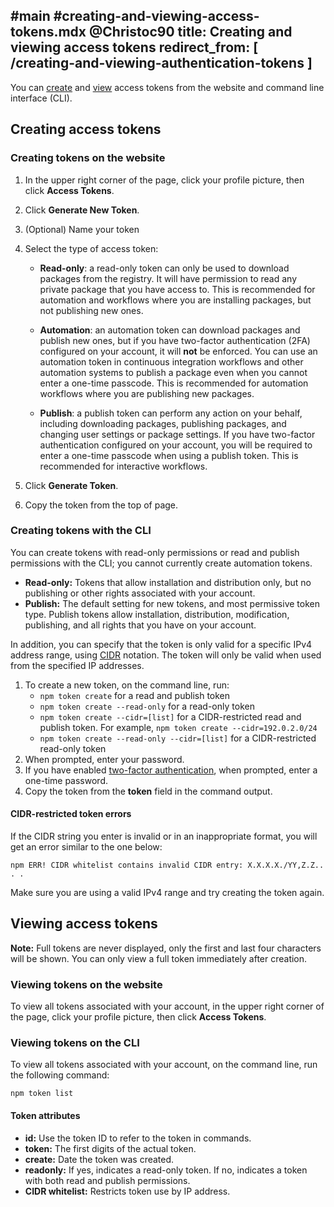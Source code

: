#main
#creating-and-viewing-access-tokens.mdx
@Christoc90
title: Creating and viewing access tokens
redirect_from: [ /creating-and-viewing-authentication-tokens ]
---

You can [create](#creating-access-tokens) and [view](#viewing-access-tokens) access tokens from the website and command line interface (CLI).

## Creating access tokens

### Creating tokens on the website

1. In the upper right corner of the page, click your profile picture, then click **Access Tokens**.

   <Screenshot src="/integrations/integrating-npm-with-external-services/tokens-profile.png" alt="Screenshot of the account menu with the tokens link selected" />

2. Click **Generate New Token**.

   <Screenshot src="/integrations/integrating-npm-with-external-services/create-token.png" alt="Screenshot of the create new token button" />

3. (Optional) Name your token

4. Select the type of access token:

   - **Read-only**: a read-only token can only be used to download packages from the registry.  It will have permission to read any private package that you have access to.  This is recommended for automation and workflows where you are installing packages, but not publishing new ones.

   - **Automation**: an automation token can download packages and publish new ones, but if you have two-factor authentication (2FA) configured on your account, it will **not** be enforced.  You can use an automation token in continuous integration workflows and other automation systems to publish a package even when you cannot enter a one-time passcode.  This is recommended for automation workflows where you are publishing new packages.

   - **Publish**: a publish token can perform any action on your behalf, including downloading packages, publishing packages, and changing user settings or package settings.  If you have two-factor authentication configured on your account, you will be required to enter a one-time passcode when using a publish token.  This is recommended for interactive workflows.

   <Screenshot src="/integrations/integrating-npm-with-external-services/token-level-select.png" alt="Screenshot of the access level selection" />

5. Click **Generate Token**.

6. Copy the token from the top of page.

### Creating tokens with the CLI

You can create tokens with read-only permissions or read and publish permissions with the CLI; you cannot currently create automation tokens.

- **Read-only:** Tokens that allow installation and distribution only, but no publishing or other rights associated with your account.
- **Publish:** The default setting for new tokens, and most permissive token type. Publish tokens allow installation, distribution, modification, publishing, and all rights that you have on your account.

In addition, you can specify that the token is only valid for a specific IPv4 address range, using [CIDR][cidr-wiki] notation.  The token will only be valid when used from the specified IP addresses.

1. To create a new token, on the command line, run:
   * `npm token create` for a read and publish token
   * `npm token create --read-only` for a read-only token
   * `npm token create --cidr=[list]` for a CIDR-restricted read and publish token. For example, `npm token create --cidr=192.0.2.0/24`
   * `npm token create --read-only --cidr=[list]` for a CIDR-restricted read-only token
2. When prompted, enter your password.
3. If you have enabled [two-factor authentication][tfa], when prompted, enter a one-time password.
4. Copy the token from the **token** field in the command output.

#### CIDR-restricted token errors

If the CIDR string you enter is invalid or in an inappropriate format, you will get an error similar to the one below:

```
npm ERR! CIDR whitelist contains invalid CIDR entry: X.X.X.X./YY,Z.Z.. . .
```

Make sure you are using a valid IPv4 range and try creating the token again.

## Viewing access tokens

<Note>

**Note:** Full tokens are never displayed, only the first and last four characters will be shown. You can only view a full token immediately after creation.

</Note>

### Viewing tokens on the website

To view all tokens associated with your account, in the upper right corner of the page, click your profile picture, then click **Access Tokens**.

<Screenshot src="/integrations/integrating-npm-with-external-services/tokens-profile.png" alt="Screenshot of the account menu with the tokens link selected" />

### Viewing tokens on the CLI

To view all tokens associated with your account, on the command line, run the following command:

```
npm token list
```

#### Token attributes

- **id:** Use the token ID to refer to the token in commands.
- **token:** The first digits of the actual token.
- **create:** Date the token was created.
- **readonly:** If yes, indicates a read-only token. If no, indicates a token with both read and publish permissions.
- **CIDR whitelist:** Restricts token use by IP address.


[tfa]: about-two-factor-authentication
[cidr-wiki]: https://en.wikipedia.org/wiki/Classless_Inter-Domain_Routing
